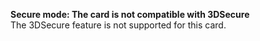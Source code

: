   
<Card title="101303" href="/development-resources/errors/codes/101303">  

 **Secure mode: The card is not compatible with 3DSecure**  
 The 3DSecure feature is not supported for this card.  

</Card>